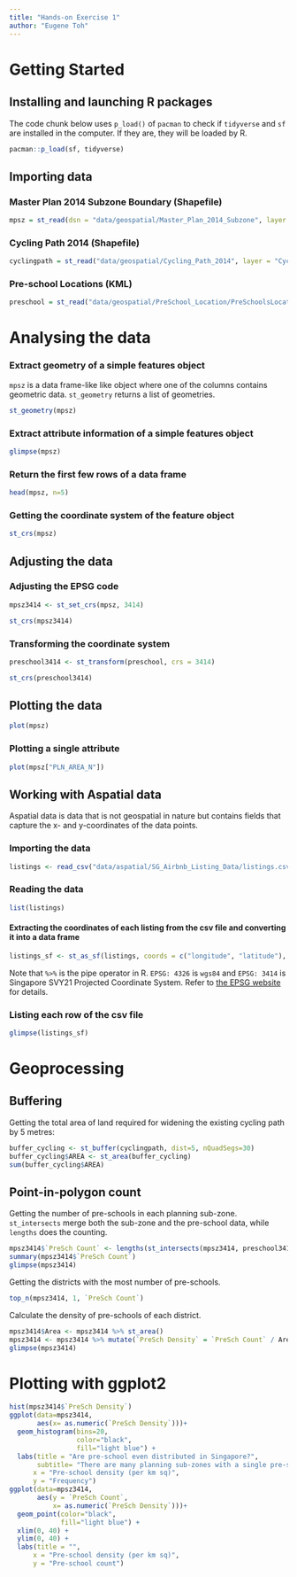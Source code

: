 ```yaml
---
title: "Hands-on Exercise 1"
author: "Eugene Toh"
---
```


# Getting Started

## Installing and launching R packages

The code chunk below uses `p_load()` of `pacman` to check if `tidyverse` and `sf` are installed in the computer. If they are, they will be loaded by R.

```r
pacman::p_load(sf, tidyverse)
```

## Importing data

### Master Plan 2014 Subzone Boundary (Shapefile)

```r
mpsz = st_read(dsn = "data/geospatial/Master_Plan_2014_Subzone", layer = "MP14_SUBZONE_WEB_PL")
```
### Cycling Path 2014 (Shapefile)
```r
cyclingpath = st_read("data/geospatial/Cycling_Path_2014", layer = "CyclingPathGazette")
```
### Pre-school Locations (KML)
```r
preschool = st_read("data/geospatial/PreSchool_Location/PreSchoolsLocation.kml")
```
# Analysing the data
### Extract geometry of a simple features object
`mpsz` is a data frame-like like object where one of the columns contains geometric data. `st_geometry` returns a list of geometries. 
```r
st_geometry(mpsz)
```
### Extract attribute information of a simple features object
```r
glimpse(mpsz)
```
### Return the first few rows of a data frame
```r
head(mpsz, n=5)
```
### Getting the coordinate system of the feature object
```r
st_crs(mpsz)
```
## Adjusting the data
### Adjusting the EPSG code
```r
mpsz3414 <- st_set_crs(mpsz, 3414)
```
```r
st_crs(mpsz3414)
```
### Transforming the coordinate system
```r
preschool3414 <- st_transform(preschool, crs = 3414)
```
```r
st_crs(preschool3414)
```
## Plotting the data
```r
plot(mpsz)
```
### Plotting a single attribute
```r
plot(mpsz["PLN_AREA_N"])
```
## Working with Aspatial data
Aspatial data is data that is not geospatial in nature but contains fields that capture the x- and y-coordinates of the data points.

### Importing the data
```r
listings <- read_csv("data/aspatial/SG_Airbnb_Listing_Data/listings.csv")
```
### Reading the data
```r
list(listings)
```
#### Extracting the coordinates of each listing from the csv file and converting it into a data frame
```r
listings_sf <- st_as_sf(listings, coords = c("longitude", "latitude"), crs=4326) %>% st_transform(crs=3414)
```
Note that `%>%` is the pipe operator in R.
`EPSG: 4326` is `wgs84` and `EPSG: 3414` is Singapore SVY21 Projected Coordinate System. Refer to [the EPSG website](https://epsg.io) for details.

### Listing each row of the csv file
```r
glimpse(listings_sf)
```
# Geoprocessing
## Buffering
Getting the total area of land required for widening the existing cycling path by 5 metres:
```r
buffer_cycling <- st_buffer(cyclingpath, dist=5, nQuadSegs=30)
buffer_cycling$AREA <- st_area(buffer_cycling)
sum(buffer_cycling$AREA)
```
## Point-in-polygon count
Getting the number of pre-schools in each planning sub-zone.
`st_intersects` merge both the sub-zone and the pre-school data, while `lengths` does the counting.
```r
mpsz3414$`PreSch Count` <- lengths(st_intersects(mpsz3414, preschool3414))
summary(mpsz3414$`PreSch Count`)
glimpse(mpsz3414)
```
Getting the districts with the most number of pre-schools.
```r
top_n(mpsz3414, 1, `PreSch Count`)
```
Calculate the density of pre-schools of each district.
```r
mpsz3414$Area <- mpsz3414 %>% st_area()
mpsz3414 <- mpsz3414 %>% mutate(`PreSch Density` = `PreSch Count` / Area * 1000000)
glimpse(mpsz3414)
```
# Plotting with ggplot2
```r
hist(mpsz3414$`PreSch Density`)
ggplot(data=mpsz3414, 
       aes(x= as.numeric(`PreSch Density`)))+
  geom_histogram(bins=20, 
                 color="black", 
                 fill="light blue") +
  labs(title = "Are pre-school even distributed in Singapore?",
       subtitle= "There are many planning sub-zones with a single pre-school, on the other hand, \nthere are two planning sub-zones with at least 20 pre-schools",
      x = "Pre-school density (per km sq)",
      y = "Frequency")
ggplot(data=mpsz3414, 
       aes(y = `PreSch Count`, 
           x= as.numeric(`PreSch Density`)))+
  geom_point(color="black", 
             fill="light blue") +
  xlim(0, 40) +
  ylim(0, 40) +
  labs(title = "",
      x = "Pre-school density (per km sq)",
      y = "Pre-school count")
```